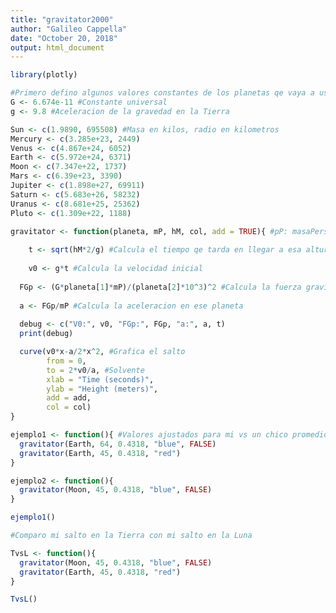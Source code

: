 ---
title: "gravitator2000"
author: "Galileo Cappella"
date: "October 20, 2018"
output: html_document
---

```{r}
library(plotly)
```


```{r}
#Primero defino algunos valores constantes de los planetas qe vaya a usar
G <- 6.674e-11 #Constante universal
g <- 9.8 #Aceleracion de la gravedad en la Tierra

Sun <- c(1.9890, 695508) #Masa en kilos, radio en kilometros
Mercury <- c(3.285e+23, 2449)
Venus <- c(4.867e+24, 6052)
Earth <- c(5.972e+24, 6371)
Moon <- c(7.347e+22, 1737)
Mars <- c(6.39e+23, 3390)
Jupiter <- c(1.898e+27, 69911)
Saturn <- c(5.683e+26, 58232)
Uranus <- c(8.681e+25, 25362)
Pluto <- c(1.309e+22, 1188)
```

```{r}
gravitator <- function(planeta, mP, hM, col, add = TRUE){ #pP: masaPersona; hM: Altura maxima del salto
  
    t <- sqrt(hM*2/g) #Calcula el tiempo qe tarda en llegar a esa altura
  
    v0 <- g*t #Calcula la velocidad inicial
  
  FGp <- (G*planeta[1]*mP)/(planeta[2]*10^3)^2 #Calcula la fuerza gravitacional qe sentirias en el planeta qe eligiste
  
  a <- FGp/mP #Calcula la aceleracion en ese planeta
  
  debug <- c("V0:", v0, "FGp:", FGp, "a:", a, t)
  print(debug)

  curve(v0*x-a/2*x^2, #Grafica el salto
        from = 0,
        to = 2*v0/a, #Solvente
        xlab = "Time (seconds)",
        ylab = "Height (meters)",
        add = add,
        col = col)
}
```

```{r}
ejemplo1 <- function(){ #Valores ajustados para mi vs un chico promedio de 13 anios
  gravitator(Earth, 64, 0.4318, "blue", FALSE)
  gravitator(Earth, 45, 0.4318, "red")
}

ejemplo2 <- function(){
  gravitator(Moon, 45, 0.4318, "blue", FALSE)
}

ejemplo1()
```
```{r}
#Comparo mi salto en la Tierra con mi salto en la Luna

TvsL <- function(){
  gravitator(Moon, 45, 0.4318, "blue", FALSE)
  gravitator(Earth, 45, 0.4318, "red")
}

TvsL()
```
